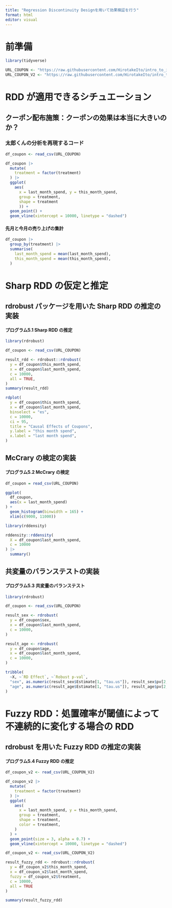 ```yaml
---
title: "Regression Discontinuity Designを用いて効果検証を行う"
format: html
editor: visual
---
```


# 前準備

```r
library(tidyverse)

URL_COUPON <- "https://raw.githubusercontent.com/HirotakeIto/intro_to_impact_evaluation_with_python/main/data/ch5_coupon.csv"
URL_COUPON_V2 <- "https://raw.githubusercontent.com/HirotakeIto/intro_to_impact_evaluation_with_python/main/data/ch5_coupon_v2.csv"
```

# RDD が適用できるシチュエーション

## クーポン配布施策：クーポンの効果は本当に大きいのか？

### 太郎くんの分析を再現するコード

```r
df_coupon <- read_csv(URL_COUPON)

df_coupon |>
  mutate(
    treatment = factor(treatment)
  ) |>
  ggplot(
    aes(
      x = last_month_spend, y = this_month_spend,
      group = treatment,
      shape = treatment
      )) +
  geom_point() +
  geom_vline(xintercept = 10000, linetype = "dashed")
```

#### 先月と今月の売り上げの集計

```r
df_coupon |>
  group_by(treatment) |>
  summarise(
    last_month_spend = mean(last_month_spend),
    this_month_spend = mean(this_month_spend),
  )

```

# Sharp RDD の仮定と推定

## rdrobust パッケージを用いた Sharp RDD の推定の実装

#### プログラム5.1 Sharp RDD の推定

```r
library(rdrobust)

df_coupon <- read_csv(URL_COUPON)

result_rdd <- rdrobust::rdrobust(
  y = df_coupon$this_month_spend,
  x = df_coupon$last_month_spend,
  c = 10000,
  all = TRUE,
)
summary(result_rdd)
```

```r
rdplot(
  y = df_coupon$this_month_spend,
  x = df_coupon$last_month_spend,
  binselect = "es",
  c = 10000,
  ci = 95,
  title = "Causal Effects of Coupons",
  y.label = "this month spend",
  x.label = "last month spend",
)
```

## McCrary の検定の実装

#### プログラム5.2 McCrary の検定

```r
df_coupon = read_csv(URL_COUPON)

ggplot(
  df_coupon,
  aes(x = last_month_spend)
) +
  geom_histogram(binwidth = 165) +
  xlim(c(9000, 11000))
```

```r
library(rddensity)

rddensity::rddensity(
  X = df_coupon$last_month_spend,
  c = 10000
) |>
  summary()
```

## 共変量のバランステストの実装

#### プログラム5.3 共変量のバランステスト

```r
library(rdrobust)

df_coupon <- read_csv(URL_COUPON)

result_sex <- rdrobust(
  y = df_coupon$sex,
  x = df_coupon$last_month_spend,
  c = 10000,
)

result_age <- rdrobust(
  y = df_coupon$age,
  x = df_coupon$last_month_spend,
  c = 10000,
)

tribble(
  ~X, ~`RD Effect`, ~`Robust p-val`,
  "sex", as.numeric(result_sex$Estimate[1, "tau.us"]), result_sex$pv[2,],
  "age", as.numeric(result_age$Estimate[1, "tau.us"]), result_age$pv[2,],
)
```

# Fuzzy RDD：処置確率が閾値によって不連続的に変化する場合の RDD

## rdrobust を用いた Fuzzy RDD の推定の実装

#### プログラム5.4 Fuzzy RDD の推定

```r
df_coupon_v2 <- read_csv(URL_COUPON_V2)

df_coupon_v2 |>
  mutate(
    treatment = factor(treatment)
  ) |>
  ggplot(
    aes(
      x = last_month_spend, y = this_month_spend,
      group = treatment,
      shape = treatment,
      color = treatment,
    )
  ) +
  geom_point(size = 3, alpha = 0.7) +
  geom_vline(xintercept = 10000, linetype = "dashed")
```

```r
df_coupon_v2 <- read_csv(URL_COUPON_V2)

result_fuzzy_rdd <- rdrobust::rdrobust(
  y = df_coupon_v2$this_month_spend,
  x = df_coupon_v2$last_month_spend,
  fuzzy = df_coupon_v2$treatment,
  c = 10000,
  all = TRUE
)

summary(result_fuzzy_rdd)
```
